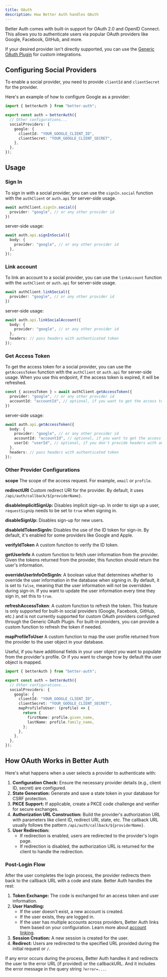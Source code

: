```yaml
---
title: OAuth
description: How Better Auth handles OAuth
---
```


Better Auth comes with built-in support for OAuth 2.0 and OpenID Connect. This allows you to authenticate users via popular OAuth providers like Google, Facebook, GitHub, and more.

If your desired provider isn't directly supported, you can use the [Generic OAuth Plugin](/docs/plugins/generic-oauth) for custom integrations.

## Configuring Social Providers

To enable a social provider, you need to provide `clientId` and `clientSecret` for the provider.

Here's an example of how to configure Google as a provider:

```ts title="auth.ts"
import { betterAuth } from "better-auth";

export const auth = betterAuth({
  // Other configurations...
  socialProviders: {
    google: {
      clientId: "YOUR_GOOGLE_CLIENT_ID",
      clientSecret: "YOUR_GOOGLE_CLIENT_SECRET",
    },
  },
});
```

## Usage

### Sign In

To sign in with a social provider, you can use the `signIn.social` function with the `authClient` or `auth.api` for server-side usage.

```ts
await authClient.signIn.social({
  provider: "google", // or any other provider id
})
```

server-side usage:

```ts
await auth.api.signInSocial({
  body: {
    provider: "google", // or any other provider id
  },
});
```

### Link account

To link an account to a social provider, you can use the `linkAccount` function with the `authClient` or `auth.api` for server-side usage.

```ts
await authClient.linkSocial({
  provider: "google", // or any other provider id
})
```

server-side usage:

```ts
await auth.api.linkSocialAccount({
  body: {
    provider: "google", // or any other provider id
  },
  headers: // pass headers with authenticated token
});
```

### Get Access Token

To get the access token for a social provider, you can use the `getAccessToken` function with the `authClient` or `auth.api` for server-side usage. When you use this endpoint, if the access token is expired, it will be refreshed.

```ts
const { accessToken } = await authClient.getAccessToken({
  provider: "google", // or any other provider id
  accountId: "accountId", // optional, if you want to get the access token for a specific account
})
```

server-side usage:

```ts
await auth.api.getAccessToken({
  body: {
    provider: "google", // or any other provider id
    accountId: "accountId", // optional, if you want to get the access token for a specific account
    userId: "userId", // optional, if you don't provide headers with authenticated token
  },
  headers: // pass headers with authenticated token
});
```

### Other Provider Configurations

**scope** The scope of the access request. For example, `email` or `profile`.

**redirectURI** Custom redirect URI for the provider. By default, it uses `/api/auth/callback/${providerName}`.

**disableImplicitSignUp:** Disables implicit sign-up. In order to sign up a user, `requestSignUp` needs to be set to `true` when signing in.

**disableSignUp:** Disables sign-up for new users.

**disableIdTokenSignIn:** Disables the use of the ID token for sign-in. By default, it's enabled for some providers like Google and Apple.

**verifyIdToken** A custom function to verify the ID token.

**getUserInfo** A custom function to fetch user information from the provider. Given the tokens returned from the provider, this function should return the user's information.

**overrideUserInfoOnSignIn**: A boolean value that determines whether to override the user information in the database when signing in. By default, it is set to `false`, meaning that the user information will not be overridden during sign-in. If you want to update the user information every time they sign in, set this to `true`.

**refreshAccessToken**: A custom function to refresh the token. This feature is only supported for built-in social providers (Google, Facebook, GitHub, etc.) and is not currently supported for custom OAuth providers configured through the Generic OAuth Plugin. For built-in providers, you can provide a custom function to refresh the token if needed.

**mapProfileToUser** A custom function to map the user profile returned from the provider to the user object in your database.

Useful, if you have additional fields in your user object you want to populate from the provider's profile. Or if you want to change how by default the user object is mapped.

```ts title="auth.ts"
import { betterAuth } from "better-auth";

export const auth = betterAuth({
  // Other configurations...
  socialProviders: {
    google: {
      clientId: "YOUR_GOOGLE_CLIENT_ID",
      clientSecret: "YOUR_GOOGLE_CLIENT_SECRET",
      mapProfileToUser: (profile) => {
        return {
          firstName: profile.given_name,
          lastName: profile.family_name,
        };
      },
    },
  },
});
```

## How OAuth Works in Better Auth

Here's what happens when a user selects a provider to authenticate with:

1. **Configuration Check:** Ensure the necessary provider details (e.g., client ID, secret) are configured.
2. **State Generation:** Generate and save a state token in your database for CSRF protection.
3. **PKCE Support:** If applicable, create a PKCE code challenge and verifier for secure exchanges.
4. **Authorization URL Construction:** Build the provider's authorization URL with parameters like client ID, redirect URI, state, etc. The callback URL usually follows the pattern `/api/auth/callback/${providerName}`.
5. **User Redirection:**
   - If redirection is enabled, users are redirected to the provider's login page.
   - If redirection is disabled, the authorization URL is returned for the client to handle the redirection.

### Post-Login Flow

After the user completes the login process, the provider redirects them back to the callback URL with a code and state. Better Auth handles the rest:

1. **Token Exchange:** The code is exchanged for an access token and user information.
2. **User Handling:**
   - If the user doesn't exist, a new account is created.
   - If the user exists, they are logged in.
   - If the user has multiple accounts across providers, Better Auth links them based on your configuration. Learn more about [account linking](/docs/concepts/users-accounts#account-linking).
3. **Session Creation:** A new session is created for the user.
4. **Redirect:** Users are redirected to the specified URL provided during the initial request or `/`.

If any error occurs during the process, Better Auth handles it and redirects the user to the error URL (if provided) or the callbackURL. And it includes the error message in the query string `?error=...`.
